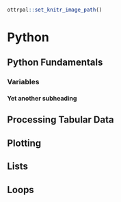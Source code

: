 ```r
ottrpal::set_knitr_image_path()
```

# Python 

## Python Fundamentals

### Variables

#### Yet another subheading

## Processing Tabular Data

## Plotting

## Lists

## Loops